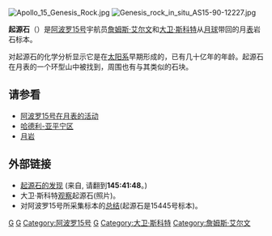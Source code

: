 [[File:Apollo_15_Genesis_Rock.jpg|thumb]]
[[Image:Genesis_rock_in_situ_AS15-90-12227.jpg|thumb]]

'''起源石'''（{{lang|en|'''Genesis Rock'''}}）是[[阿波罗15号|阿波罗15号]]宇航员[[詹姆斯·艾尔文|詹姆斯·艾尔文]]和[[大卫·斯科特|大卫·斯科特]]从[[月球|月球]]带回的月[[地壳|表]]岩石标本。

对起源石的化学分析显示它是在[[太阳系|太阳系]]早期形成的，已有几十亿年的年龄。起源石在月表的一个环型山中被找到，周围也有与其类似的石块。

== 请参看 ==
* [[阿波罗15号在月表的活动|阿波罗15号在月表的活动]]
* [[哈德利-亚平宁区|哈德利-亚平宁区]]
* [[月岩|月岩]]

== 外部链接 ==
*[http://www.hq.nasa.gov/office/pao/History/alsj/a15/a15.spur.html 起源石的发现] (来自{{lang|en|Apollo Lunar Surface Journal}}, 请翻到'''145:41:48'''。)
*大卫·斯科特[http://www.apolloexplorer.co.uk/photo/html/as15/10075772.htm 观察]起源石(照片)。
*对阿波罗15号所采集标本的[http://www.lpi.usra.edu/expmoon/Apollo15/A15_sampact.html 总结](起源石是15445号标本)。

{{astro-stub}}

[[Category:行星地质学|G]]
[[Category:阿波罗计划|G]]
[[Category:阿波罗15号|Category:阿波罗15号]]
[[Category:月球|G]]
[[Category:大卫·斯科特|Category:大卫·斯科特]]
[[Category:詹姆斯·艾尔文|Category:詹姆斯·艾尔文]]